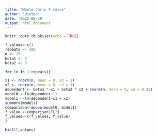 ```yaml
---
title: "Monte Carlo F value"
author: "Dieter"
date: '2022-08-29'
output: html_document
---
```


```r
knitr::opts_chunk$set(echo = TRUE)
```

```r

f_values<-c()
repeats <- 100
n <- 25
beta1 <- 2
beta2 <- 3

for (x in 1:repeats){

x1 <- rnorm(n, mean = 0, sd = 1)
x2 <- rnorm(n, mean = 0, sd = 1)
dependent <- beta1 * x1 + beta2 * x2 + rnorm(n, mean = 0, sd = 0.25)
model0 <-lm(dependent~1)
model1 <-lm(dependent~x1 + x2)
summary(model1)
comparison<-anova(model0, model1)
f_value <-comparison$F[2]
f_values<-c(f_values, f_value)
}

hist(f_values)
```


